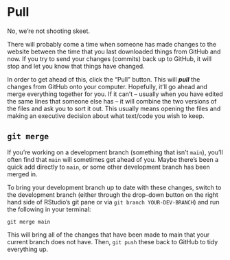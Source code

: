 # Pull

No, we're not shooting skeet.

There will probably come a time when someone has made changes to the website between the time that you last downloaded things from GitHub and now. If you try to send your changes (commits) back up to GitHub, it will stop and let you know that things have changed.

In order to get ahead of this, click the "Pull" button. This will ***pull*** the changes from GitHub onto your computer. Hopefully, it'll go ahead and merge everything together for you. If it can't -- usually when you have edited the same lines that someone else has -- it will combine the two versions of the files and ask you to sort it out. This usually means opening the files and making an executive decision about what text/code you wish to keep.

## `git merge`

If you're working on a development branch (something that isn't `main`), you'll often find that `main` will sometimes get ahead of you. Maybe there's been a quick add directly to `main`, or some other development branch has been merged in.

To bring your development branch up to date with these changes, switch to the development branch (either through the drop-down button on the right hand side of RStudio's git pane or via `git branch YOUR-DEV-BRANCH`) and run the following in your terminal:

```
git merge main
```

This will bring all of the changes that have been made to main that your current branch does not have. Then, `git push` these back to GitHub to tidy everything up.
